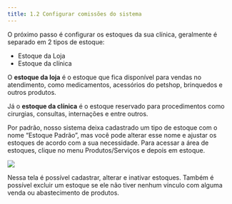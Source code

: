 ```yaml
---
title: 1.2 Configurar comissões do sistema
---
```


O próximo passo é configurar os estoques da sua clínica, geralmente é separado em 2 tipos de estoque:

- Estoque da Loja
- Estoque da clínica

O **estoque da loja** é o estoque que fica disponível para vendas no atendimento, como medicamentos, acessórios do petshop, brinquedos e outros produtos.

Já o **estoque da clínica** é o estoque reservado para procedimentos como cirurgias, consultas, internações e entre outros.

Por padrão, nosso sistema deixa cadastrado um tipo de estoque com o nome “Estoque Padrão”, mas você pode alterar esse nome e ajustar os estoques de acordo com a sua necessidade. Para acessar a área de estoques, clique no menu Produtos/Serviços e depois em estoque.

<img src="/image.webp" />

Nessa tela é possível cadastrar, alterar e inativar estoques. Também é possível excluir um estoque se ele não tiver nenhum vínculo com alguma venda ou abastecimento de produtos.

